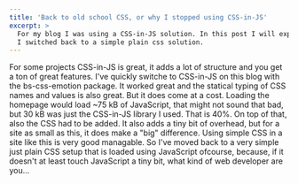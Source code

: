 ```yaml
---
title: 'Back to old school CSS, or why I stopped using CSS-in-JS'
excerpt: >
  For my blog I was using a CSS-in-JS solution. In this post I will explain why 
  I switched back to a simple plain css solution.
---
```


For some projects CSS-in-JS is great, it adds a lot of structure and you get a
ton of great features. I've quickly switche to CSS-in-JS on this blog with the
bs-css-emotion package. It worked great and the statical typing of CSS names and
values is also great. But it does come at a cost. Loading the homepage would
load ~75 kB of JavaScript, that might not sound that bad, but 30 kB was just the
CSS-in-JS library I used. That is 40%. On top of that, also the CSS had to be
added. It also adds a tiny bit of overhead, but for a site as small as this, it
does make a "big" difference. Using simple CSS in a site like this is very good
managable. So I've moved back to a very simple just plain CSS setup that is
loaded using JavaScript ofcourse, because, if it doesn't at least touch
JavaScript a tiny bit, what kind of web developer are you...
